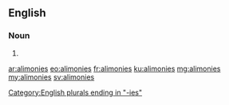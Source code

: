 ==English==

===Noun===
{{head|en|plural}}

# {{plural of|alimony|lang=en|nocat=1}}

[[Category:English plurals ending in "-ies"]]

[[ar:alimonies]]
[[eo:alimonies]]
[[fr:alimonies]]
[[ku:alimonies]]
[[mg:alimonies]]
[[my:alimonies]]
[[sv:alimonies]]